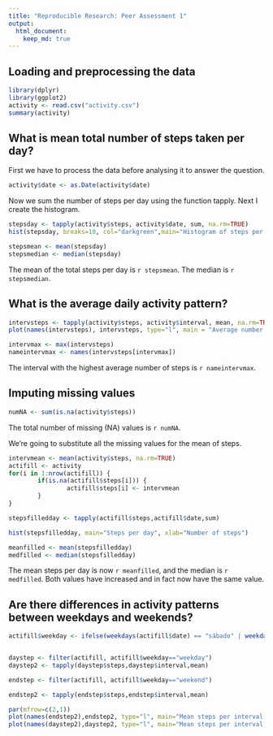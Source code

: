 ```yaml
---
title: "Reproducible Research: Peer Assessment 1"
output: 
  html_document:
    keep_md: true
---
```



## Loading and preprocessing the data
```r
library(dplyr)
library(ggplot2)
activity <- read.csv("activity.csv")
summary(activity)
```


## What is mean total number of steps taken per day?
First we have to process the data before analysing it to answer the question. 

```r
activity$date <- as.Date(activity$date)
```

Now we sum the number of steps per day using the function tapply. Next I create the histogram.
```r
stepsday <- tapply(activity$steps, activity$date, sum, na.rm=TRUE)
hist(stepsday, breaks=10, col="darkgreen",main="Histogram of steps per day", xlab="Steps per day")
```

```r
stepsmean <- mean(stepsday)
stepsmedian <- median(stepsday)
```
The mean of the total steps per day is `r stepsmean`. The median is `r stepsmedian`.
 


## What is the average daily activity pattern?
 
```r
intervsteps <- tapply(activity$steps, activity$interval, mean, na.rm=TRUE)
plot(names(intervsteps), intervsteps, type="l", main = "Average number of steps per interval", ylab="Steps", xlab="Interval")

``` 

```r
intervmax <- max(intervsteps)
nameintervmax <- names(intervsteps[intervmax])
```

The interval with the highest average number of steps is `r nameintervmax`.



## Imputing missing values

```r

numNA <- sum(is.na(activity$steps))
```
The total number of missing (NA) values is `r numNA`.

We're going to substitute all the missing values for the mean of steps.

```r
intervmean <- mean(activity$steps, na.rm=TRUE)
actifill <- activity
for(i in 1:nrow(actifill)) {
        if(is.na(actifill$steps[i])) {
                actifill$steps[i] <- intervmean
        }
}

stepsfilledday <- tapply(actifill$steps,actifill$date,sum)

hist(stepsfilledday, main="Steps per day", xlab="Number of steps")
```
```r
meanfilled <- mean(stepsfilledday)
medfilled <- median(stepsfilledday)

```
The mean steps per day is now `r meanfilled`, and the median is `r medfilled`. Both values have increased and in fact now have the same value.


## Are there differences in activity patterns between weekdays and weekends?

```r

actifill$weekday <- ifelse(weekdays(actifill$date) == "sábado" | weekdays(actifill$date) == "domingo", "weekend", "weekday")


daystep <- filter(actifill, actifill$weekday=="weekday")
daystep2 <- tapply(daystep$steps,daystep$interval,mean)

endstep <- filter(actifill, actifill$weekday=="weekend")

endstep2 <- tapply(endstep$steps,endstep$interval,mean)

par(mfrow=c(2,1))
plot(names(endstep2),endstep2, type="l", main="Mean steps per interval, Weekend", xlab="Steps", ylab="Interval")
plot(names(daystep2),daystep2, type="l", main="Mean steps per interval, Weekdays", xlab="Steps", ylab="Interval")


```

